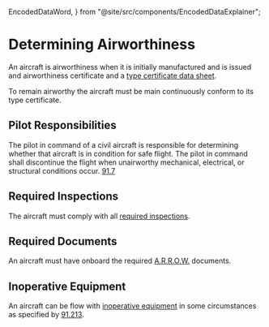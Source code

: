   EncodedDataWord,
} from "@site/src/components/EncodedDataExplainer";

# Determining Airworthiness

An aircraft is airworthiness when it is initially manufactured and is issued and
airworthiness certificate and a [type certificate data sheet](/docs/topics/airworthiness/documents/tcds).

To remain airworthy the aircraft must be main continuously conform to its type certificate.

## Pilot Responsibilities

The pilot in command of a civil aircraft is responsible for determining whether
that aircraft is in condition for safe flight. The pilot in command shall
discontinue the flight when unairworthy mechanical, electrical, or structural
conditions occur. [91.7](/_references/14-CFR/91.7)

## Required Inspections

The aircraft must comply with all
[required inspections](/docs/topics/airworthiness/inspections/AV1ATE).

## Required Documents

An aircraft must have onboard the required
[A.R.R.O.W.](/docs/topics/airworthiness/documents) documents.

## Inoperative Equipment

An aircraft can be flow with
[inoperative equipment](/docs/topics/airworthiness/equipment/inoperative) in some
circumstances as specified by [91.213](/_references/14-CFR/91.213).

